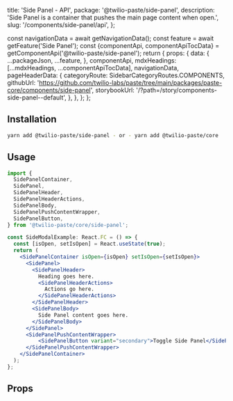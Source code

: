   title: 'Side Panel - API',
  package: '@twilio-paste/side-panel',
  description:
    'Side Panel is a container that pushes the main page content when open.',
  slug: '/components/side-panel/api',
};




  const navigationData = await getNavigationData();
  const feature = await getFeature('Side Panel');
  const {componentApi, componentApiTocData} = getComponentApi('@twilio-paste/side-panel');
  return {
    props: {
      data: {
        ...packageJson,
        ...feature,
      },
      componentApi,
      mdxHeadings: [...mdxHeadings, ...componentApiTocData],
      navigationData,
      pageHeaderData: {
        categoryRoute: SidebarCategoryRoutes.COMPONENTS,
        githubUrl: 'https://github.com/twilio-labs/paste/tree/main/packages/paste-core/components/side-panel',
        storybookUrl: '/?path=/story/components-side-panel--default',
      },
    },
  };
};

## Installation

```bash
yarn add @twilio-paste/side-panel - or - yarn add @twilio-paste/core
```

## Usage

```jsx
import {
  SidePanelContainer,
  SidePanel,
  SidePanelHeader,
  SidePanelHeaderActions,
  SidePanelBody,
  SidePanelPushContentWrapper,
  SidePanelButton,
} from '@twilio-paste/core/side-panel';

const SideModalExample: React.FC = () => {
  const [isOpen, setIsOpen] = React.useState(true);
  return (
    <SidePanelContainer isOpen={isOpen} setIsOpen={setIsOpen}>
      <SidePanel>
        <SidePanelHeader>
          Heading goes here.
          <SidePanelHeaderActions>
            Actions go here.
          </SidePanelHeaderActions>
        </SidePanelHeader>
        <SidePanelBody>
          Side Panel content goes here.
        </SidePanelBody>
      </SidePanel>
      <SidePanelPushContentWrapper>
          <SidePanelButton variant="secondary">Toggle Side Panel</SidePanelButton>
      </SidePanelPushContentWrapper>
    </SidePanelContainer>
  );
};
```

## Props

<PropsTable componentApi={props.componentApi} />
